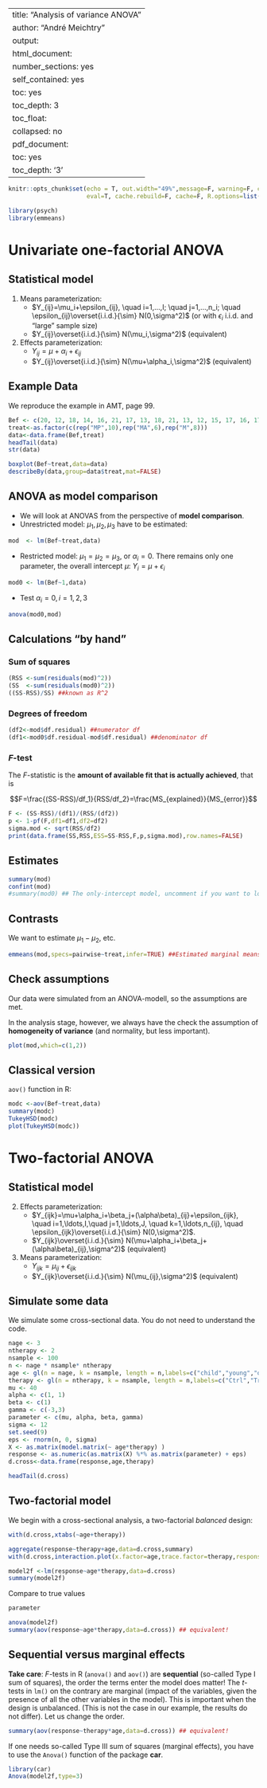 
---
title: "Analysis of variance ANOVA"
author: "André Meichtry"
output:
  html_document:
    number_sections: yes
    self_contained: yes
    toc: yes
    toc_depth: 3
    toc_float:
      collapsed: no
  pdf_document:
    toc: yes
    toc_depth: '3'
---


```r
knitr::opts_chunk$set(echo = T, out.width="49%",message=F, warning=F, comment=NA,
                      eval=T, cache.rebuild=F, cache=F, R.options=list(digits=5,show.signif.stars=FALSE),dev.args=list(bg = 'transparent'))
```


```r
library(psych)
library(emmeans)
```




# Univariate one-factorial ANOVA

## Statistical model

1. Means parameterization: 
	+ $Y_{ij}=\mu_i+\epsilon_{ij},  \quad i=1,...,I;  \quad j=1,...,n_i;
      \quad \epsilon_{ij}\overset{i.i.d.}{\sim} N(0,\sigma^2)$ (or with $\epsilon_i$  i.i.d. and “large” sample size) 
    + $Y_{ij}\overset{i.i.d.}{\sim} N(\mu_i,\sigma^2)$ (equivalent)
2. Effects parameterization: 
	+ $Y_{ij}=\mu+\alpha_i+\epsilon_{ij}$
	+ $Y_{ij}\overset{i.i.d.}{\sim} N(\mu+\alpha_i,\sigma^2)$ (equivalent)



## Example Data

We reproduce the example in AMT, page 99. 


```r
Bef <- c(20, 12, 18, 14, 16, 21, 17, 13, 18, 21, 13, 12, 15, 17, 16, 17,  9, 10, 15,  8,  8, 11, 13, 14)
treat<-as.factor(c(rep("MP",10),rep("MA",6),rep("M",8)))
data<-data.frame(Bef,treat)
headTail(data)
str(data)
```

```r
boxplot(Bef~treat,data=data)
describeBy(data,group=data$treat,mat=FALSE)
```


## ANOVA as model comparison

* We will look at ANOVAS from the perspective of **model comparison**. 
* Unrestricted model: $\mu_1,\mu_2,\mu_3$ have to be estimated:

```r
mod  <- lm(Bef~treat,data) 
```

* Restricted model: $\mu_1=\mu_2=\mu_3$, or $\alpha_i=0$. There remains only one
 parameter, the overall intercept $\mu$: $Y_{i}=\mu+\epsilon_{i}$

```r
mod0 <- lm(Bef~1,data)
```
* Test $\alpha_i=0,i=1,2,3$

```r
anova(mod0,mod)
```


## Calculations "by hand"

### Sum of squares

```r
(RSS <-sum(residuals(mod)^2))
(SS  <-sum(residuals(mod0)^2))
((SS-RSS)/SS) ##known as R^2
```

### Degrees of freedom
```r
(df2<-mod$df.residual) ##numerator df
(df1<-mod0$df.residual-mod$df.residual) ##denominator df
```

### $F$-test
The $F$-statistic is the **amount of available fit that is actually achieved**, that is

$$F=\frac{(SS-RSS)/df_1}{RSS/df_2}=\frac{MS_{explained}}{MS_{error}}$$



```r
F <- (SS-RSS)/(df1)/(RSS/(df2))
p <- 1-pf(F,df1=df1,df2=df2)
sigma.mod <- sqrt(RSS/df2)
print(data.frame(SS,RSS,ESS=SS-RSS,F,p,sigma.mod),row.names=FALSE)
```


## Estimates

```r
summary(mod)
confint(mod)
#summary(mod0) ## The only-intercept model, uncomment if you want to look at it.
```

## Contrasts

We want to estimate $\mu_1-\mu_2$, etc.

```r
emmeans(mod,specs=pairwise~treat,infer=TRUE) ##Estimated marginal means
```


## Check assumptions
Our data were simulated from an ANOVA-modell, so the assumptions are met.

In the analysis stage, however, we always have the check the assumption of
**homogeneity of variance** (and normality, but less important).

```r
plot(mod,which=c(1,2))
```


## Classical version

`aov()` function in R:

```r
modc <-aov(Bef~treat,data)
summary(modc)
TukeyHSD(modc)
plot(TukeyHSD(modc))
```



# Two-factorial ANOVA



## Statistical model

 
2. Effects parameterization: 
	+ $Y_{ijk}=\mu+\alpha_i+\beta_j+(\alpha\beta)_{ij}+\epsilon_{ijk}, \quad
i=1,\ldots,I,\quad j=1,\ldots,J, \quad k=1,\ldots,n_{ij}, \quad
\epsilon_{ijk}\overset{i.i.d.}{\sim} N(0,\sigma^2)$.
	+ $Y_{ijk}\overset{i.i.d.}{\sim} N(\mu+\alpha_i+\beta_j+(\alpha\beta)_{ij},\sigma^2)$ (equivalent)

2. Means parameterization: 
	+ $Y_{ijk}=\mu_{ij}+\epsilon_{ijk}$
    + $Y_{ijk}\overset{i.i.d.}{\sim} N(\mu_{ij},\sigma^2)$ (equivalent)


## Simulate some data

We simulate some cross-sectional data. You do not need to understand
the code.

```r
nage <- 3
ntherapy <- 2
nsample <- 100
n <- nage * nsample* ntherapy
age <- gl(n = nage, k = nsample, length = n,labels=c("child","young","old"))
therapy <- gl(n = ntherapy, k = nsample, length = n,labels=c("Ctrl","Trt"))
mu <- 40
alpha <- c(1, 1) 
beta <- c(1)
gamma <- c(-3,3)
parameter <- c(mu, alpha, beta, gamma)
sigma <- 12
set.seed(9)
eps <- rnorm(n, 0, sigma)
X <- as.matrix(model.matrix(~ age*therapy) ) 
response <- as.numeric(as.matrix(X) %*% as.matrix(parameter) + eps)
d.cross<-data.frame(response,age,therapy)
```

```r
headTail(d.cross)
```

## Two-factorial model 

We begin with a cross-sectional analysis, a two-factorial *balanced*
design:

```r
with(d.cross,xtabs(~age+therapy))
```
```r
aggregate(response~therapy+age,data=d.cross,summary)
with(d.cross,interaction.plot(x.factor=age,trace.factor=therapy,response=response,trace.label="treatment",xlab="age group",ylab="mean of response"))
```


```r
model2f <-lm(response~age*therapy,data=d.cross)
summary(model2f)
```
Compare to true values

```r
parameter
```

```r
anova(model2f)
summary(aov(response~age*therapy,data=d.cross)) ## equivalent!
```

## Sequential versus marginal effects
**Take care**: $F$-tests in R (`anova()` and `aov()`) are
**sequential** (so-called Type I sum of squares), the order the terms enter
the model does matter! The $t$-tests in `lm()` on the contrary are marginal (impact of the
variables, given the presence of all the other variables in the
model). This is important when the design is unbalanced. (This is not the case
in our example, the results do not differ). Let us change the order.

```r
summary(aov(response~therapy*age,data=d.cross)) ## equivalent!
```
If one needs so-called Type III sum of squares (marginal effects), you
have to use the `Anova()` function of the package **car**. 

```r
library(car)
Anova(model2f,type=3)
```
